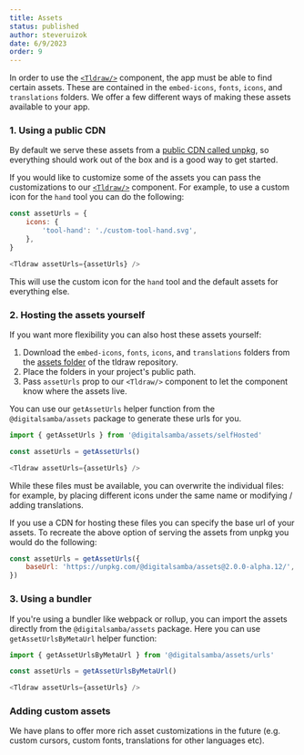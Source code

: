 ```yaml
---
title: Assets
status: published
author: steveruizok
date: 6/9/2023
order: 9
---
```


In order to use the [`<Tldraw/>`](/gen/tldraw/Tldraw) component, the app must be able to find certain assets. These are contained in the `embed-icons`, `fonts`, `icons`, and `translations` folders. We offer a few different ways of making these assets available to your app.

### 1. Using a public CDN

By default we serve these assets from a [public CDN called unpkg](https://unpkg.com/browse/@digitalsamba/assets@2.0.0-alpha.12/), so everything should work out of the box and is a good way to get started.

If you would like to customize some of the assets you can pass the customizations to our [`<Tldraw/>`](/gen/tldraw/Tldraw) component. For example, to use a custom icon for the `hand` tool you can do the following:

```javascript
const assetUrls = {
    icons: {
        'tool-hand': './custom-tool-hand.svg',
    },
}

<Tldraw assetUrls={assetUrls} />
```

This will use the custom icon for the `hand` tool and the default assets for everything else.


### 2. Hosting the assets yourself

If you want more flexibility you can also host these assets yourself:
1. Download the `embed-icons`, `fonts`, `icons`, and `translations` folders from the [assets folder](https://github.com/tldraw/tldraw/tree/main/assets) of the tldraw repository.
2. Place the folders in your project's public path.
3. Pass `assetUrls` prop to our `<Tldraw/>` component to let the component know where the assets live. 

You can use our `getAssetUrls` helper function from the `@digitalsamba/assets` package to generate these urls for you.
```javascript
import { getAssetUrls } from '@digitalsamba/assets/selfHosted'

const assetUrls = getAssetUrls()

<Tldraw assetUrls={assetUrls} />
```

While these files must be available, you can overwrite the individual files: for example, by placing different icons under the same name or modifying / adding translations.

If you use a CDN for hosting these files you can specify the base url of your assets. To recreate the above option of serving the assets from unpkg you would do the following:

```javascript
const assetUrls = getAssetUrls({
    baseUrl: 'https://unpkg.com/@digitalsamba/assets@2.0.0-alpha.12/',
})
```

### 3. Using a bundler

If you're using a bundler like webpack or rollup, you can import the assets directly from the `@digitalsamba/assets` package. Here you can use `getAssetUrlsByMetaUrl` helper function:
```javascript
import { getAssetUrlsByMetaUrl } from '@digitalsamba/assets/urls'

const assetUrls = getAssetUrlsByMetaUrl()

<Tldraw assetUrls={assetUrls} />
```

### Adding custom assets

We have plans to offer more rich asset customizations in the future (e.g. custom cursors, custom fonts, translations for other languages etc). 